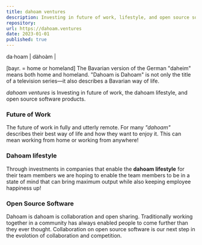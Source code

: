 ```yaml
---
title: dahoam ventures
description: Investing in future of work, lifestyle, and open source software products. 
repository: 
url: https://dahoam.ventures
date: 2023-01-01
published: true
---
```


da·hoam | dàhoàm |

[bayr. = home or homeland]
The Bavarian version of the German "daheim" means both home and homeland. "Dahoam is Dahoam" is not only the title of a television series—it also describes a Bavarian way of life.

*dahoam ventures* is Investing in future of work, the dahoam lifestyle, and open source software products. 

### Future of Work

The future of work in fully and utterly remote.  For many _"dahoam"_ describes their best way of life and how they want to enjoy it.  This can mean working from home or working from anywhere!

### Dahoam lifestyle 

Through investments in companies that enable the **dahoam lifestyle** for their team members we are hoping to enable the team members to be in a state of mind that can bring maximum output while also keeping employee happiness up! 

### Open Source Software

Dahoam is dahoam is collaboration and open sharing.  Traditionally working together in a community has always enabled people to come further than they ever thought.  Collaboration on open source software is our next step in the evolotion of collaboration and competition.  
